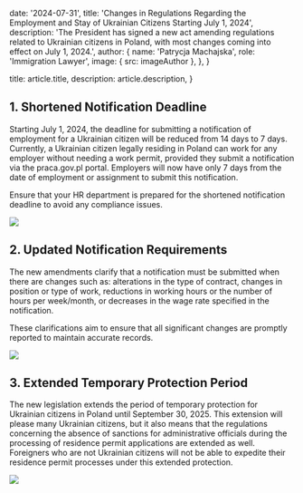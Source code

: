 
  date: '2024-07-31',
  title: 'Changes in Regulations Regarding the Employment and Stay of Ukrainian Citizens Starting July 1, 2024',
  description:
    'The President has signed a new act amending regulations related to Ukrainian citizens in Poland, with most changes coming into effect on July 1, 2024.',
  author: {
    name: 'Patrycja Machajska',
    role: 'Immigration Lawyer',
    image: { src: imageAuthor },
  },
}

  title: article.title,
  description: article.description,
}

## 1. Shortened Notification Deadline

Starting July 1, 2024, the deadline for submitting a notification of employment for a Ukrainian citizen will be reduced from 14 days to 7 days. Currently, a Ukrainian citizen legally residing in Poland can work for any employer without needing a work permit, provided they submit a notification via the praca.gov.pl portal. Employers will now have only 7 days from the date of employment or assignment to submit this notification.

<TopTip>
  Ensure that your HR department is prepared for the shortened notification deadline to avoid any compliance issues.
</TopTip>

![](./graduation.jpg)

## 2. Updated Notification Requirements

The new amendments clarify that a notification must be submitted when there are changes such as: alterations in the type of contract, changes in position or type of work, reductions in working hours or the number of hours per week/month, or decreases in the wage rate specified in the notification.

These clarifications aim to ensure that all significant changes are promptly reported to maintain accurate records.

![](./jars.jpg)

## 3. Extended Temporary Protection Period

The new legislation extends the period of temporary protection for Ukrainian citizens in Poland until September 30, 2025. This extension will please many Ukrainian citizens, but it also means that the regulations concerning the absence of sanctions for administrative officials during the processing of residence permit applications are extended as well. Foreigners who are not Ukrainian citizens will not be able to expedite their residence permit processes under this extended protection.

![](./punch-clock.jpg)
